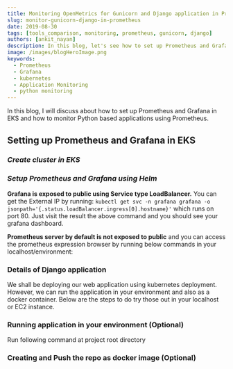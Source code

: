 ```yaml
---
title: Monitoring OpenMetrics for Gunicorn and Django application in Prometheus
slug: monitor-gunicorn-django-in-prometheus
date: 2019-08-30
tags: [tools_comparison, monitoring, prometheus, gunicorn, django]
authors: [ankit_nayan]
description: In this blog, let's see how to set up Prometheus and Grafana in EKS and how to monitor Python based applications using Prometheus.
image: /images/blogHeroImage.png
keywords:
  - Prometheus
  - Grafana
  - kubernetes
  - Application Monitoring
  - python monitoring
---
```


In this blog, I will discuss about how to set up Prometheus and Grafana in EKS and how to monitor Python based applications using Prometheus.



## Setting up Prometheus and Grafana in EKS

### _Create cluster in EKS_


### _Setup Prometheus and Grafana using Helm_


**Grafana is exposed to public using Service type LoadBalancer.** You can get the External IP by running: `kubectl get svc -n grafana grafana -o jsonpath='{.status.loadBalancer.ingress[0].hostname}'` which runs on port 80. Just visit the result the above command and you should see your grafana dashboard.

**Prometheus server by default is not exposed to public** and you can access the prometheus expression browser by running below commands in your localhost/environment:


### Details of Django application


We shall be deploying our web application using kubernetes deployment. However, we can run the application in your environment and also as a docker container. Below are the steps to do try those out in your localhost or EC2 instance.

### Running application in your environment (Optional)

Run following command at project root directory

### Creating and Push the repo as docker image (Optional)


